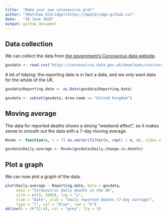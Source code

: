 ```yaml
---
title:  "Make your own coronavirus plot"
author: "[Matthew Aldridge](https://mpaldridge.github.io)"
date:   "20 June 2020"
output: github_document
---
```


## Data collection

We can collect the data from [the government's Coronavirus data website](https://coronavirus.data.gov.uk/).

```r
govdata <- read.csv("https://coronavirus.data.gov.uk/downloads/csv/coronavirus-deaths_latest.csv")
```

A bit of tidying: the reporting date is in fact a date, and we only want data for the whole of the UK.

```r
govdata$Reporting.date <- as.Date(govdata$Reporting.date)

govdata <- subset(govdata, Area.name == "United Kingdom")
```


## Moving average

The data for reported deaths shows a strong "weekend effect", so it makes sense to smooth out the data with a 7-day moving average.

```r
MovAv <- function(x, n = 7) as.vector(filter(x, rep(1 / n, n), sides = 2))

govdata$Daily.average <- MovAv(govdata$Daily.change.in.deaths)
```


## Plot a graph

We can now plot a graph of the data.

```r
plot(Daily.average ~ Reporting.date, data = govdata,
     main = "Coronavirus daily deaths in the UK",
     ylim = c(10, 1000), log = "y",
     xlab = "Date", ylab = "Daily reported deaths (7-day average)",
     type = "l", col = "blue", lwd = "2")
abline(h = 10^(2:4), col = "grey", lty = 3)
```
